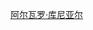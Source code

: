 {{Userbox
  |border-c = #CC0000
  |border-s = 5
  |id-c     = #CC0000
  |id-s     = 25
  |id-fc    = #CC0000
  |info-c   = #B40404
  |info-s   = 10
  |info-fc  = #ffffff
  |id       = [[File:Alvaro Cunhal.jpg|50px]]
  |info     = 這个用戶永远怀念伟大的葡萄牙无产阶级战士'''[[阿尔瓦罗·库尼亚尔|<span style="color:#ffe024;">阿尔瓦罗·库尼亚尔</span>]]'''同志。“<span style="color:#ffe024;">生命有尽头，斗争将继续！</span>”
}}
[[Category:怀念阿尔瓦罗·库尼亚尔的维基人|{{PAGENAME}}]]
<noinclude>
[[Category:政治用戶框模板|阿尔瓦罗·库尼亚尔]]
</noinclude>